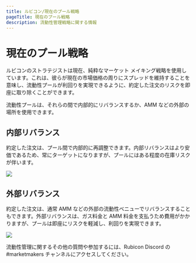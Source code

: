 ```yaml
---
title: ルビコン/現在のプール戦略
pageTitle: 現在のプール戦略
description: 流動性管理戦略に関する情報
---
```


# 現在のプール戦略

ルビコンのストラテジストは現在、純粋なマーケット メイキング戦略を使用しています。これは、彼らが現在の市場価格の周りにスプレッドを維持することを意味し、流動性プールが利回りを実現できるように、約定した注文のリスクを即座に取り除くことができます。

流動性プールは、それらの間で内部的にリバランスするか、AMM などの外部の場所を使用できます。

## 内部リバランス

約定した注文は、プール間で内部的に再調整できます。内部リバランスはより安価であるため、常にターゲットになりますが、プールにはある程度の在庫リスクが伴います。

![](</assets/Rubicon v1\_ Internal Rebalancing - Option 1.png>)

## 外部リバランス

約定した注文は、通常 AMM などの外部の流動性ベニューでリバランスすることもできます。外部リバランスは、ガス料金と AMM 料金を支払うため費用がかかりますが、プールは即座にリスクを軽減し、利回りを実現できます。

![](</assets/Rubicon v1\_ Internal Rebalancing - Option 2 (1).png>)

流動性管理に関するその他の質問や参加するには、Rubicon Discord の #marketmakers チャンネルにアクセスしてください。